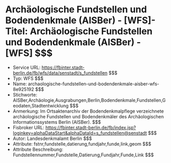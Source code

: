 # Archäologische Fundstellen und Bodendenkmale (AISBer) - [WFS]- Titel: Archäologische Fundstellen und Bodendenkmale (AISBer) - [WFS] $$$
- Service URL: https://fbinter.stadt-berlin.de/fb/wfs/data/senstadt/s_fundstellen $$$
- Typ: WFS $$$
- Name: archaologische-fundstellen-und-bodendenkmale-aisber-wfs-8e925192 $$$
- Stichworte: AISBer,Archäologie,Ausgrabungen,Berlin,Bodendenkmale,Fundstellen,Geodaten,Stadtentwicklung $$$
- Anmerkung: Im Ortsaktenarchiv der Bodendenkmalpflege verzeichnete archäologische Fundstellen und Bodendenkmäler des Archäologischen Informationssystems Berlin (AISBer). $$$
- Fisbroker URL: https://fbinter.stadt-berlin.de/fb/index.jsp?loginkey=alphaDataStart&alphaDataId=s_fundstellen@senstadt $$$
- Autor: Landesdenkmalamt Berlin $$$
- Attribute: fstnr,fundstelle,datierung,fundjahr,funde,link,geom $$$
- Attribute Beschreibung: Fundstellennummer,Fundstelle,Datierung,Fundjahr,Funde,Link $$$
